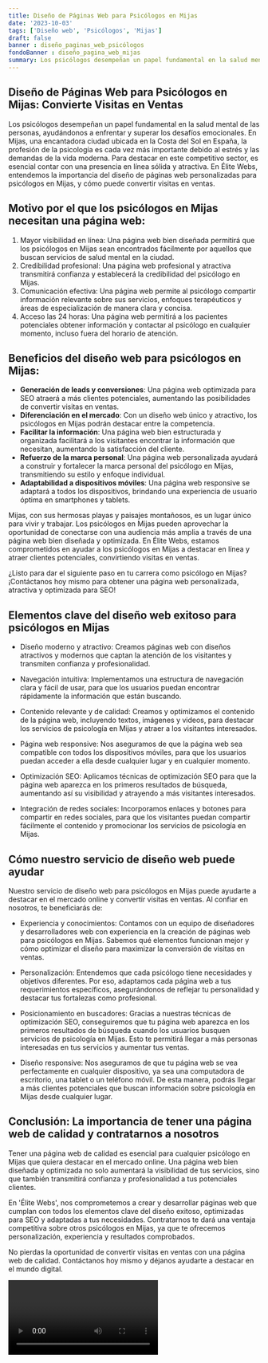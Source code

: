 ```yaml
---
title: Diseño de Páginas Web para Psicólogos en Mijas
date: '2023-10-03'
tags: ['Diseño web', 'Psicólogos', 'Mijas']
draft: false
banner : diseño_paginas_web_psicólogos
fondoBanner : diseño_pagina_web_mijas
summary: Los psicólogos desempeñan un papel fundamental en la salud mental de las personas, ayudándonos a enfrentar y superar los desafíos emocionales. En Mijas, una encantadora ciudad ubicada en la Costa del Sol en España, la profesión de la psicología es cada vez más importante debido al estrés y las demandas de la vida moderna. Para destacar en este competitivo sector, es esencial contar con una presencia en línea sólida y atractiva. En Élite Webs, entendemos la importancia del diseño de páginas web personalizadas para psicólogos en Mijas, y cómo puede convertir visitas en ventas.
---
```


## Diseño de Páginas Web para Psicólogos en Mijas: Convierte Visitas en Ventas

Los psicólogos desempeñan un papel fundamental en la salud mental de las personas, ayudándonos a enfrentar y superar los desafíos emocionales. En Mijas, una encantadora ciudad ubicada en la Costa del Sol en España, la profesión de la psicología es cada vez más importante debido al estrés y las demandas de la vida moderna. Para destacar en este competitivo sector, es esencial contar con una presencia en línea sólida y atractiva. En Élite Webs, entendemos la importancia del diseño de páginas web personalizadas para psicólogos en Mijas, y cómo puede convertir visitas en ventas.

## Motivo por el que los psicólogos en Mijas necesitan una página web:

1. Mayor visibilidad en línea: Una página web bien diseñada permitirá que los psicólogos en Mijas sean encontrados fácilmente por aquellos que buscan servicios de salud mental en la ciudad.
2. Credibilidad profesional: Una página web profesional y atractiva transmitirá confianza y establecerá la credibilidad del psicólogo en Mijas.
3. Comunicación efectiva: Una página web permite al psicólogo compartir información relevante sobre sus servicios, enfoques terapéuticos y áreas de especialización de manera clara y concisa.
4. Acceso las 24 horas: Una página web permitirá a los pacientes potenciales obtener información y contactar al psicólogo en cualquier momento, incluso fuera del horario de atención.

## Beneficios del diseño web para psicólogos en Mijas:

- **Generación de leads y conversiones**: Una página web optimizada para SEO atraerá a más clientes potenciales, aumentando las posibilidades de convertir visitas en ventas.
- **Diferenciación en el mercado**: Con un diseño web único y atractivo, los psicólogos en Mijas podrán destacar entre la competencia.
- **Facilitar la información**: Una página web bien estructurada y organizada facilitará a los visitantes encontrar la información que necesitan, aumentando la satisfacción del cliente.
- **Refuerzo de la marca personal**: Una página web personalizada ayudará a construir y fortalecer la marca personal del psicólogo en Mijas, transmitiendo su estilo y enfoque individual.
- **Adaptabilidad a dispositivos móviles**: Una página web responsive se adaptará a todos los dispositivos, brindando una experiencia de usuario óptima en smartphones y tablets.

Mijas, con sus hermosas playas y paisajes montañosos, es un lugar único para vivir y trabajar. Los psicólogos en Mijas pueden aprovechar la oportunidad de conectarse con una audiencia más amplia a través de una página web bien diseñada y optimizada. En Élite Webs, estamos comprometidos en ayudar a los psicólogos en Mijas a destacar en línea y atraer clientes potenciales, convirtiendo visitas en ventas.

¿Listo para dar el siguiente paso en tu carrera como psicólogo en Mijas? ¡Contáctanos hoy mismo para obtener una página web personalizada, atractiva y optimizada para SEO!

<GifSeo />

<Cta />

## Elementos clave del diseño web exitoso para psicólogos en Mijas

- Diseño moderno y atractivo: Creamos páginas web con diseños atractivos y modernos que captan la atención de los visitantes y transmiten confianza y profesionalidad.

- Navegación intuitiva: Implementamos una estructura de navegación clara y fácil de usar, para que los usuarios puedan encontrar rápidamente la información que están buscando.

- Contenido relevante y de calidad: Creamos y optimizamos el contenido de la página web, incluyendo textos, imágenes y videos, para destacar los servicios de psicología en Mijas y atraer a los visitantes interesados.

- Página web responsive: Nos aseguramos de que la página web sea compatible con todos los dispositivos móviles, para que los usuarios puedan acceder a ella desde cualquier lugar y en cualquier momento.

- Optimización SEO: Aplicamos técnicas de optimización SEO para que la página web aparezca en los primeros resultados de búsqueda, aumentando así su visibilidad y atrayendo a más visitantes interesados.

- Integración de redes sociales: Incorporamos enlaces y botones para compartir en redes sociales, para que los visitantes puedan compartir fácilmente el contenido y promocionar los servicios de psicología en Mijas.

## Cómo nuestro servicio de diseño web puede ayudar

Nuestro servicio de diseño web para psicólogos en Mijas puede ayudarte a destacar en el mercado online y convertir visitas en ventas. Al confiar en nosotros, te beneficiarás de:

- Experiencia y conocimientos: Contamos con un equipo de diseñadores y desarrolladores web con experiencia en la creación de páginas web para psicólogos en Mijas. Sabemos qué elementos funcionan mejor y cómo optimizar el diseño para maximizar la conversión de visitas en ventas.

- Personalización: Entendemos que cada psicólogo tiene necesidades y objetivos diferentes. Por eso, adaptamos cada página web a tus requerimientos específicos, asegurándonos de reflejar tu personalidad y destacar tus fortalezas como profesional.

- Posicionamiento en buscadores: Gracias a nuestras técnicas de optimización SEO, conseguiremos que tu página web aparezca en los primeros resultados de búsqueda cuando los usuarios busquen servicios de psicología en Mijas. Esto te permitirá llegar a más personas interesadas en tus servicios y aumentar tus ventas.

- Diseño responsive: Nos aseguramos de que tu página web se vea perfectamente en cualquier dispositivo, ya sea una computadora de escritorio, una tablet o un teléfono móvil. De esta manera, podrás llegar a más clientes potenciales que buscan información sobre psicología en Mijas desde cualquier lugar.

## Conclusión: La importancia de tener una página web de calidad y contratarnos a nosotros

Tener una página web de calidad es esencial para cualquier psicólogo en Mijas que quiera destacar en el mercado online. Una página web bien diseñada y optimizada no solo aumentará la visibilidad de tus servicios, sino que también transmitirá confianza y profesionalidad a tus potenciales clientes.

En 'Élite Webs', nos comprometemos a crear y desarrollar páginas web que cumplan con todos los elementos clave del diseño exitoso, optimizadas para SEO y adaptadas a tus necesidades. Contratarnos te dará una ventaja competitiva sobre otros psicólogos en Mijas, ya que te ofrecemos personalización, experiencia y resultados comprobados.

No pierdas la oportunidad de convertir visitas en ventas con una página web de calidad. Contáctanos hoy mismo y déjanos ayudarte a destacar en el mundo digital.

<Video />

<CtaBot job='Psicólogos' city='Mijas'/>

<Gmaps query='Mijas+españa+maps' />